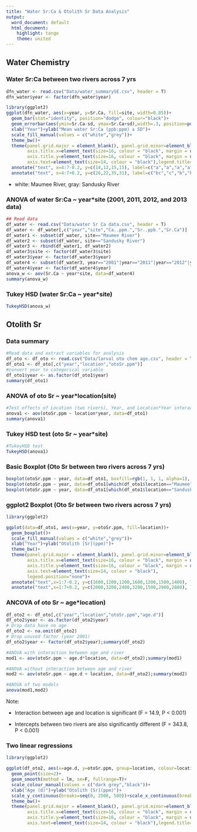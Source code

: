 ```yaml
---
title: "Water Sr:Ca & Otolith Sr Data Analysis"
output:
  word_document: default
  html_document:
    highlight: tango
    theme: united
---
```


## Water Chemistry

### Water Sr:Ca between two rivers across 7 yrs
```r
dfn_water <- read.csv("Data/water_summarySE.csv", header = T)
dfn_water$year <- factor(dfn_water$year)

library(ggplot2)
ggplot(dfn_water, aes(x=year, y=Sr.Ca, fill=site, width=0.85))+
  geom_bar(stat="identity", position="dodge", colour="black")+
  geom_errorbar(aes(ymin=Sr.Ca-sd, ymax=Sr.Ca+sd),width=.3, position=position_dodge(0.9))+
  xlab("Year")+ylab("Mean water Sr:Ca (ppb:ppm) ± SD")+
  scale_fill_manual(values = c("white","grey"))+
  theme_bw()+
  theme(panel.grid.major = element_blank(), panel.grid.minor=element_blank(),
        axis.title.x=element_text(size=16, colour = "black", margin = unit(c(5, 0, 0, 0), "mm")),
        axis.title.y=element_text(size=16, colour = "black", margin = unit(c(0, 5, 0, 0), "mm")),
        axis.text=element_text(size=14, colour = "black"),legend.title=element_blank(), legend.position="none" )+
  annotate("text", x=4:7-0.2, y=c(14,12,15,15), label=c("a","a","a","a"), size=6)+
  annotate("text", x=4:7+0.2, y=c(26,22,35,31), label=c("bc","c","b","bc"), size=6)

```

- white: Maumee River, gray: Sandusky River

### ANOVA of water Sr:Ca ~ year*site (2001, 2011, 2012, and 2013 data)

```r
## Read data
df_water <- read.csv("Data/water Sr Ca data.csv", header = T)
df_water <- df_water[,c("year","site","Ca..ppm.","Sr..ppb.","Sr.Ca")]
df_water1 <- subset(df_water, site=="Maumee River")
df_water2 <- subset(df_water, site=="Sandusky River")
df_water3 <- rbind(df_water1, df_water2)
df_water3$site <- factor(df_water3$site)
df_water3$year <- factor(df_water3$year)
df_water4 <- subset(df_water3, year=="2001"|year=="2011"|year=="2012"|year=="2013")
df_water4$year <- factor(df_water4$year)
anova_w <- aov(Sr.Ca ~ year*site, data=df_water4)
summary(anova_w)
```

### Tukey HSD (water Sr:Ca ~ year*site)

```r
TukeyHSD(anova_w)
```

## Otolith Sr

### Data summary
```r
#Read data and extract variables for analysis
df_oto <- df_oto <- read.csv("Data/larval oto chem age.csv", header = T)
df_oto1 <- df_oto[,c("year","location","otoSr.ppm")]
#convert year to categorical variable
df_oto1$year <- as.factor(df_oto1$year)
summary(df_oto1)

```

### ANOVA of oto Sr ~ year*location(site)

```r
#Test effects of Location (two rivers), Year, and Location*Year interaction on Otolith Sr 
anova1 <- aov(otoSr.ppm ~ location*year, data=df_oto1)
summary(anova1)

```

### Tukey HSD test (oto Sr ~ year*site)

```r
#TukeyHSD test
TukeyHSD(anova1)
```

### Basic Boxplot (Oto Sr between two rivers across 7 yrs)
```r
boxplot(otoSr.ppm ~ year, data=df_oto1, boxfill=rgb(1, 1, 1, alpha=1), border=rgb(1, 1, 1, alpha=1), xlab="Year",ylab="Otolith [Sr](ppm)", cex.lab=1.3)
boxplot(otoSr.ppm ~ year, data=df_oto1[which(df_oto1$location=="Maumee"),], xaxt = "n", add = TRUE, boxfill="white",boxwex=0.3, at=1:7 - 0.15)
boxplot(otoSr.ppm ~ year, data=df_oto1[which(df_oto1$location=="Sandusky"),], xaxt = "n", add = TRUE, boxfill="grey",boxwex=0.3, at=1:7 + 0.15)

```

### ggplot2 Boxplot (Oto Sr between two rivers across 7 yrs)

```r
library(ggplot2)

ggplot(data=df_oto1, aes(x=year, y=otoSr.ppm, fill=location))+
  geom_boxplot()+
  scale_fill_manual(values = c("white","grey"))+
  xlab("Year")+ylab("Otolith [Sr](ppm)")+
  theme_bw()+
  theme(panel.grid.major = element_blank(), panel.grid.minor=element_blank(),
        axis.title.x=element_text(size=16, colour = "black", margin = unit(c(6, 0, 0, 0), "mm")),
        axis.title.y=element_text(size=16, colour = "black", margin = unit(c(0, 5, 0, 0), "mm")),
        axis.text=element_text(size=14, colour = "black"),
        legend.position="none")+
  annotate("text",x=1:7-0.2, y=c(1600,1200,1200,1600,1200,1500,1400), label=c("a","a","a","a","a","a","a"), size=6)+
  annotate("text",x=1:7+0.2, y=c(2000,3200,2400,3200,1500,2900,2800), label=c("b","bc","bd","cd","ae","cd","bce"), size=6)


```

### ANCOVA of oto Sr ~ age*location)
```r
df_oto2 <- df_oto[,c("year","location","otoSr.ppm","age.d")]
df_oto2$year <- as.factor(df_oto2$year)
# Drop data have no age 
df_oto2 <- na.omit(df_oto2)
# Drop unused factor (year 2001)
df_oto2$year <- factor(df_oto2$year);summary(df_oto2)

```

```r
#ANOVA with interaction between age and river
mod1 <- aov(otoSr.ppm ~ age.d*location, data=df_oto2);summary(mod1)

#ANOVA without interaction between age and river
mod2 <- aov(otoSr.ppm ~ age.d + location, data=df_oto2);summary(mod2)

#ANOVA of two models
anova(mod1,mod2)
```

Note:

- Interaction between age and location is significant (F = 14.9, P < 0.001) 

- Intercepts between two rivers are also significantly different (F = 343.8, P < 0.001) 

### Two linear regressions
```r
library(ggplot2)

ggplot(df_oto2, aes(x=age.d, y=otoSr.ppm, group=location, colour=location, shape=year))+
  geom_point(size=2)+
  geom_smooth(method = lm, se=F, fullrange=T)+
  scale_colour_manual(values = c("dark grey","black"))+
  xlab("Age (d)")+ylab("Otolith [Sr](ppm)")+
  scale_y_continuous(breaks=seq(0, 2500, 500))+scale_x_continuous(breaks=seq(0, 24, 2))+
  theme_bw()+
  theme(panel.grid.major = element_blank(), panel.grid.minor=element_blank(),
        axis.title.x=element_text(size=16, colour = "black", margin = unit(c(5, 0, 0, 0), "mm")),
        axis.title.y=element_text(size=16, colour = "black", margin = unit(c(0, 5, 0, 0), "mm")),
        axis.text=element_text(size=14, colour = "black"),legend.title=element_blank() )
```

